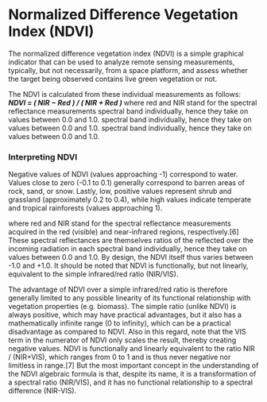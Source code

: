 Normalized Difference Vegetation Index (NDVI)
==================================================

The normalized difference vegetation index (NDVI) is a simple graphical indicator that can be used to analyze remote sensing measurements, typically, but not necessarily, from a space platform, and assess whether the target being observed contains live green vegetation or not.


The NDVI is calculated from these individual measurements as follows: ***NDVI = ( NIR − Red ) / ( NIR + Red ) ***
where red and NIR stand for the spectral reflectance measurements
spectral band individually, hence they take on values between 0.0 and 1.0.
spectral band individually, hence they take on values between 0.0 and 1.0.
spectral band individually, hence they take on values between 0.0 and 1.0.

### Interpreting NDVI
Negative values of NDVI (values approaching -1) correspond to water.
Values close to zero (-0.1 to 0.1) generally correspond to barren areas of rock, sand, or snow. 
Lastly, low, positive values represent shrub and grassland (approximately 0.2 to 0.4), while high values indicate temperate and tropical rainforests (values approaching 1).




where red and NIR stand for the spectral reflectance measurements
acquired in the red (visible) and near-infrared regions, respectively.[6] These spectral reflectances
are themselves ratios of the reflected over the incoming radiation in each
spectral band individually, hence they take on values between 0.0 and 1.0. By
design, the NDVI itself thus varies between -1.0 and +1.0. It should be noted
that NDVI is functionally, but not linearly, equivalent to the simple
infrared/red ratio (NIR/VIS). 


The advantage of NDVI over a simple infrared/red
ratio is therefore generally limited to any possible linearity of its
functional relationship with vegetation properties (e.g. biomass). The simple
ratio (unlike NDVI) is always positive, which may have practical advantages,
but it also has a mathematically infinite range (0 to infinity), which can be a
practical disadvantage as compared to NDVI. Also in this regard, note that the
VIS term in the numerator of NDVI only scales the result, thereby creating
negative values. NDVI is functionally and linearly equivalent to the
ratio NIR / (NIR+VIS), which ranges from 0 to 1 and is thus never negative nor
limitless in range.[7] But the most important
concept in the understanding of the NDVI algebraic formula is that, despite its
name, it is a transformation of a spectral ratio (NIR/VIS), and it has no
functional relationship to a spectral difference (NIR-VIS).



